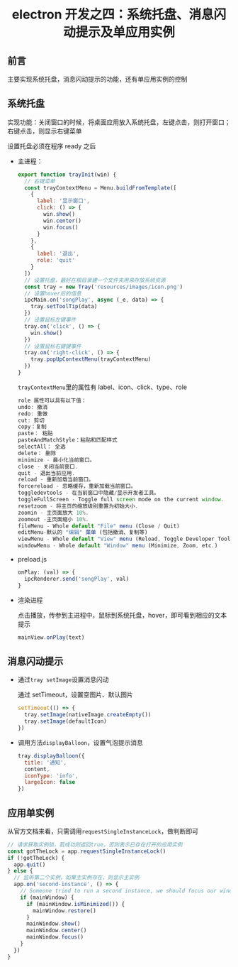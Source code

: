 # <center>electron 开发之四：系统托盘、消息闪动提示及单应用实例</center>

## 前言

主要实现系统托盘，消息闪动提示的功能，还有单应用实例的控制

## 系统托盘

实现功能：关闭窗口的时候，将桌面应用放入系统托盘，左键点击，则打开窗口；右键点击，则显示右键菜单

设置托盘必须在程序 ready 之后

- 主进程：

  ```js
  export function trayInit(win) {
    // 右键菜单
    const trayContextMenu = Menu.buildFromTemplate([
      {
        label: '显示窗口',
        click: () => {
          win.show()
          win.center()
          win.focus()
        }
      },
      {
        label: '退出',
        role: 'quit'
      }
    ])
    // 设置托盘，最好在根目录建一个文件夹用来存放系统资源
    const tray = new Tray('resources/images/icon.png')
    // 设置hover后的信息
    ipcMain.on('songPlay', async (_e, data) => {
      tray.setToolTip(data)
    })
    // 设置鼠标左键事件
    tray.on('click', () => {
      win.show()
    })
    // 设置鼠标右键键事件
    tray.on('right-click', () => {
      tray.popUpContextMenu(trayContextMenu)
    })
  }
  ```

  `trayContextMenu`里的属性有 label、icon、click、type、role

  ```js
  role 属性可以具有以下值：
  undo: 撤消
  redo: 重做
  cut: 剪切
  copy：复制
  paste： 粘贴
  pasteAndMatchStyle：粘贴和匹配样式
  selectAll： 全选
  delete： 删除
  minimize - 最小化当前窗口。
  close - 关闭当前窗口.
  quit - 退出当前应用.
  reload - 重新加载当前窗口。
  forcereload - 忽略缓存，重新加载当前窗口。
  toggledevtools - 在当前窗口中隐藏/显示开发者工具。
  toggleFullScreen - Toggle full screen mode on the current window.
  resetzoom - 将主页的缩放级别重置为初始大小.
  zoomin - 主页面放大 10%.
  zoomout -主页面缩小 10%.
  fileMenu - Whole default "File" menu (Close / Quit)
  editMenu-默认的 "编辑" 菜单 (包括撤消、复制等)
  viewMenu - Whole default "View" menu (Reload, Toggle Developer Tools, etc.)
  windowMenu - Whole default "Window" menu (Minimize, Zoom, etc.)
  ```

- preload.js

  ```js
  onPlay: (val) => {
    ipcRenderer.send('songPlay', val)
  }
  ```

- 渲染进程

  点击播放，传参到主进程中，鼠标到系统托盘，hover，即可看到相应的文本提示

  ```js
  mainView.onPlay(text)
  ```

## 消息闪动提示

- 通过`tray setImage`设置消息闪动

  通过 setTimeout，设置空图片、默认图片

  ```js
  setTimeout(() => {
    tray.setImage(nativeImage.createEmpty())
    tray.setImage(defaultIcon)
  })
  ```

- 调用方法`displayBalloon`，设置气泡提示消息

  ```js
  tray.displayBalloon({
    title: '通知',
    content,
    iconType: 'info',
    largeIcon: false
  })
  ```

## 应用单实例

从官方文档来看，只需调用`requestSingleInstanceLock`，做判断即可

```js
// 请求获取实例锁，若成功则返回true，否则表示已存在打开的应用实例
const gotTheLock = app.requestSingleInstanceLock()
if (!gotTheLock) {
  app.quit()
} else {
  // 监听第二个实例，如果主实例存在，则显示主实例
  app.on('second-instance', () => {
    // Someone tried to run a second instance, we should focus our window.
    if (mainWindow) {
      if (mainWindow.isMinimized()) {
        mainWindow.restore()
      }
      mainWindow.show()
      mainWindow.center()
      mainWindow.focus()
    }
  })
}
```
